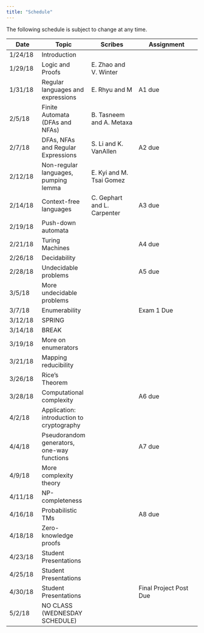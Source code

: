 ```yaml
---
title: "Schedule"
---
```

The following schedule is subject to change at any time.

| **Date** | **Topic**  | **Scribes** |  **Assignment** |
| ---------|------------|-------------|-----------------|
| 1/24/18  | Introduction |||
| 1/29/18  | Logic and Proofs |E. Zhao and V. Winter||
| 1/31/18  | Regular languages and expressions |E. Rhyu and M |A1 due|
| 2/5/18   | Finite Automata (DFAs and NFAs) |B. Tasneem and A. Metaxa ||
| 2/7/18   | DFAs, NFAs and Regular Expressions |S. Li and K. VanAllen |A2 due|
| 2/12/18  | Non-regular languages, pumping lemma |E. Kyi and M. Tsai Gomez||
| 2/14/18  | Context-free languages |C. Gephart and L. Carpenter|A3 due|
| 2/19/18  | Push-down automata |||
| 2/21/18  | Turing Machines ||A4 due|
| 2/26/18  | Decidability |||
| 2/28/18  | Undecidable problems ||A5 due|
| 3/5/18   | More undecidable problems |||
| 3/7/18   | Enumerability || Exam 1 Due |
| 3/12/18  | SPRING |||
| 3/14/18  | BREAK |||
| 3/19/18  | More on enumerators |||
| 3/21/18  | Mapping reducibility |||
| 3/26/18  | Rice's Theorem |||
| 3/28/18  | Computational complexity ||A6 due|
| 4/2/18   | Application: introduction to cryptography |||
| 4/4/18   | Pseudorandom generators, one-way functions ||A7 due|
| 4/9/18  | More complexity theory |||
| 4/11/18  | NP-completeness |||
| 4/16/18  | Probabilistic TMs ||A8 due|
| 4/18/18  | Zero-knowledge proofs |||
| 4/23/18  | Student Presentations |||
| 4/25/18  | Student Presentations |||
| 4/30/18   | Student Presentations ||Final Project Post Due|
| 5/2/18   | NO CLASS (WEDNESDAY SCHEDULE) |||